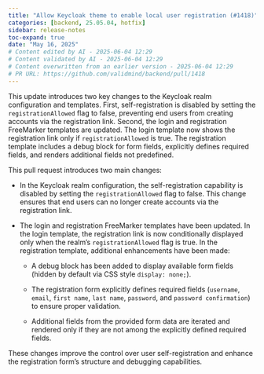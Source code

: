 ```yaml
---
title: "Allow Keycloak theme to enable local user registration (#1418)"
categories: [backend, 25.05.04, hotfix]
sidebar: release-notes
toc-expand: true
date: "May 16, 2025"
# Content edited by AI - 2025-06-04 12:29
# Content validated by AI - 2025-06-04 12:29
# Content overwritten from an earlier version - 2025-06-04 12:29
# PR URL: https://github.com/validmind/backend/pull/1418
---
```


This update introduces two key changes to the Keycloak realm configuration and templates. First, self-registration is disabled by setting the `registrationAllowed` flag to false, preventing end users from creating accounts via the registration link. Second, the login and registration FreeMarker templates are updated. The login template now shows the registration link only if `registrationAllowed` is true. The registration template includes a debug block for form fields, explicitly defines required fields, and renders additional fields not predefined.

This pull request introduces two main changes:

- In the Keycloak realm configuration, the self-registration capability is disabled by setting the `registrationAllowed` flag to false. This change ensures that end users can no longer create accounts via the registration link.

- The login and registration FreeMarker templates have been updated. In the login template, the registration link is now conditionally displayed only when the realm's `registrationAllowed` flag is true. In the registration template, additional enhancements have been made:

  - A debug block has been added to display available form fields (hidden by default via CSS style `display: none;`).

  - The registration form explicitly defines required fields (`username`, `email`, `first name`, `last name`, `password`, and `password confirmation`) to ensure proper validation.

  - Additional fields from the provided form data are iterated and rendered only if they are not among the explicitly defined required fields.

These changes improve the control over user self-registration and enhance the registration form's structure and debugging capabilities.